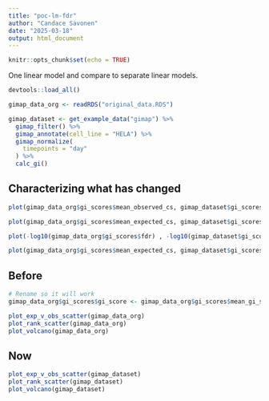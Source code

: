 ```yaml
---
title: "poc-lm-fdr"
author: "Candace Savonen"
date: "2025-03-18"
output: html_document
---
```


```r
knitr::opts_chunk$set(echo = TRUE)
```

One linear model and compare to separate linear models. 

```r
devtools::load_all()
```

```r
gimap_data_org <- readRDS("original_data.RDS")
```

```r
gimap_dataset <- get_example_data("gimap") %>%
  gimap_filter() %>%
  gimap_annotate(cell_line = "HELA") %>%
  gimap_normalize(
    timepoints = "day"
  ) %>%
  calc_gi()
```

## Characterizing what has changed

```r
plot(gimap_data_org$gi_scores$mean_observed_cs, gimap_dataset$gi_scores$mean_observed_cs)

plot(gimap_data_org$gi_scores$mean_expected_cs, gimap_dataset$gi_scores$mean_expected_cs)
```

```r
plot(-log10(gimap_data_org$gi_scores$fdr) , -log10(gimap_dataset$gi_scores$fdr))

plot(gimap_data_org$gi_scores$mean_expected_cs, gimap_dataset$gi_scores$mean_expected_cs)
```
## Before
```r
# Rename so it will work 
gimap_data_org$gi_scores$gi_score <- gimap_data_org$gi_scores$mean_gi_score

plot_exp_v_obs_scatter(gimap_data_org)
plot_rank_scatter(gimap_data_org)
plot_volcano(gimap_data_org)
```

## Now

```r
plot_exp_v_obs_scatter(gimap_dataset)
plot_rank_scatter(gimap_dataset)
plot_volcano(gimap_dataset)
```
